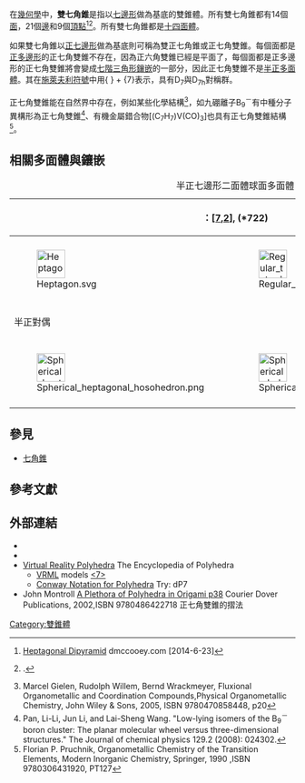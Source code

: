 {{Polyhedronbox
| name = 雙七角錐
| polyhedron = 雙七角錐
| imagename = Heptagonal bipyramid.png
| rotating = Heptagonal bipyramid.png
| rinfo = 雙七角錐
| Type = [[雙錐體|雙錐體]]
| Coxeter_diagram = {{CDD|node f1|2|node f1|7|node}}
| Face = 14
| Edge = 21
| Vertice = 9
| Face_type = 14個[[三角形|三角形]]（側面） <br> 基底為[[七邊形|七邊形]]
| Vertice_type = 
| Schläfli = { } + {7}
| Face_configuration = V4.4.7
| Wythoff = 
| Symmetry_group = D<sub>7h</sub>, [7,2], (*227), order 28
| Index_references = 
| dual = [[七角柱|七角柱]]
| Rotation_group = D<sub>7</sub>, [7,2]<sup>+</sup>, (227), order 14
| Dihedral_angle = 
| Properties = [[凸集|凸]] 
| 3d_image = Heptagonal bipyramid g.png
| vfigimage = 
| dual_image = Prism 7.png
| net_image = 
}}
在[[幾何學|幾何學]]中，'''雙七角錐'''是指以[[七邊形|七邊形]]做為基底的雙錐體。所有雙七角錐都有14個[[面_(幾何)|面]]，21個[[邊_(幾何)|邊]]和9個[[頂點_(幾何)|頂點]]<ref>[http://dmccooey.com/polyhedra/HeptagonalDipyramid.html Heptagonal Dipyramid] {{Wayback|url=http://dmccooey.com/polyhedra/HeptagonalDipyramid.html |date=20190929130558 }} dmccooey.com [2014-6-23]</ref><ref name="pugh">{{citation|title=Polyhedra: A Visual Approach|first=Anthony|last=Pugh|publisher=University of California Press|year=1976|isbn=9780520030565|pages=21, 27, 62|url=http://books.google.com/books?id=IDDxpYQTR7kC&pg=PA21|accessdate=2014-06-23|archive-date=2014-07-09|archive-url=https://web.archive.org/web/20140709030631/http://books.google.com/books?id=IDDxpYQTR7kC&pg=PA21|dead-url=no}}.</ref>。所有雙七角錐都是[[十四面體|十四面體]]。

如果雙七角錐以[[正七邊形|正七邊形]]做為基底則可稱為雙正七角錐或正七角雙錐。每個面都是[[正多邊形|正多邊形]]的正七角雙錐不存在，因為正六角雙錐已經是平面了，每個面都是正多邊形的正七角雙錐將會變成[[七階三角形鑲嵌|七階三角形鑲嵌]]的一部分，因此正七角雙錐不是[[半正多面體|半正多面體]]。其在[[施萊夫利符號|施萊夫利符號]]中用{ } + {7}表示，具有D<sub>7</sub>與D<sub>7h</sub>對稱群。

正七角雙錐能在自然界中存在，例如某些化學結構<ref>Marcel Gielen, Rudolph Willem, Bernd Wrackmeyer, Fluxional Organometallic and Coordination Compounds,Physical Organometallic Chemistry, John Wiley & Sons, 2005, ISBN 9780470858448, p20</ref>，如九硼離子B<sub>9</sub><sup>－</sup>有中種分子異構形為正七角雙錐<ref>Pan, Li-Li, Jun Li, and Lai-Sheng Wang. "Low-lying isomers of the B<sub>9</sub><sup>－</sup> boron cluster: The planar molecular wheel versus three-dimensional structures." The Journal of chemical physics 129.2 (2008): 024302.</ref>、有機金屬錯合物[(C<sub>7</sub>H<sub>7</sub>)V(CO)<sub>3</sub>]也具有正七角雙錐結構<ref>Florian P. Pruchnik, Organometallic Chemistry of the Transition Elements, Modern Inorganic Chemistry, Springer, 1990 ,ISBN 9780306431920, PT127</ref>。
== 相關多面體與鑲嵌 ==
{| class="wikitable"
|+ 半正七邊形二面體球面多面體
|- align=center
!colspan=7|{{link-en|球面對稱群列表|List of spherical symmetry groups|對稱群}}：[[二面體群|[7,2]]], (*722)
![7,2]<sup>+</sup>, (722)
|- align=center
!{{CDD|node_1|7|node|2|node}}
!{{CDD|node_1|7|node_1|2|node}}
!{{CDD|node|7|node_1|2|node}}
!{{CDD|node|7|node_1|2|node_1}}
!{{CDD|node|7|node|2|node_1}}
!{{CDD|node_1|7|node|2|node_1}}
!{{CDD|node_1|7|node_1|2|node_1}}
!{{CDD|node_h|7|node_h|2x|node_h}}
|- align=center
| [[File:Heptagon.svg|50px]]
| [[File:Regular_tetradecagon.svg|50px]]
| [[File:Heptagon.svg|50px]]
| [[File:Spherical_heptagonal_prism.png|50px]]
| [[File:Spherical_heptagonal_hosohedron.png|50px]]
| 
| [[File:Spherical_truncated_hexagonal_prism.png|50px]]
| [[File:Spherical_heptagonal_antiprism.png|50px]]
|- align=center
|{{AnyLink|多邊形二面體|{7,2}|七邊形二面體}}
|{{AnyLink|十四邊形|t{7,2}|十四邊形二面體}}
|{{AnyLink|七邊形|r{7,2}|七邊形二面體}}
|[[正七角柱|2t{7,2}=t{2,7}]]
|{{AnyLink|多面形|2r{7,2}{{=}}{2,7}|七面形}}
|{{AnyLink|正七角柱|rr{7,2}|小斜方截半七邊形二面體}}
|{{AnyLink|正七角柱|tr{7,2}|大斜方截半七邊形二面體}}
|{{AnyLink|正七角反稜柱|sr{7,2}|扭稜七邊形二面體}}

|-
!colspan=10|半正對偶
|- align=center
!{{CDD|node_f1|7|node|2|node}}
!{{CDD|node_f1|7|node_f1|2|node}}
!{{CDD|node|7|node_f1|2|node}}
!{{CDD|node|7|node_f1|2|node_f1}}
!{{CDD|node|7|node|2|node_f1}}
!{{CDD|node_f1|7|node|2|node_f1}}
!{{CDD|node_f1|7|node_f1|2|node_f1}}
!{{CDD|node_fh|7|node_fh|2x|node_fh}}
|- align=center
| [[File:Spherical_heptagonal_hosohedron.png|50px]]
| [[File:Spherical_dodecagonal_hosohedron.png|50px]]
| [[File:Spherical_heptagonal_hosohedron.png|50px]]
| [[File:Spherical_hexagonal_bipyramid.png|50px]]
| [[File:Heptagon.svg|50px]]
| [[File:Spherical_heptagonal_bipyramid.png|50px]]
| [[File:Spherical_dodecagonal_bipyramid.png|50px]]
| [[File:Spherical_heptagonal_trapezohedron.png|50px]]
|- align=center
|{{AnyLink|多面形|V7<sup>2</sup>|七面形}}
|{{AnyLink|多面形|V14<sup>2</sup>|十四面形}}
|{{AnyLink|多面形|V7<sup>2</sup>|七面形}}
|[[雙七角錐|V4.4.7]]
|{{AnyLink|多邊形二面體|V2<sup>7</sup>|七邊形二面體}}
|[[雙七角錐|V4.4.7]]
|{{AnyLink|雙錐體|V4.4.14|雙十四角錐}}
|[[七方偏方面體|V3.3.3.7]]
|}
{{半正对偶双锥体列表}}

== 參見 ==
*[[七角錐|七角錐]]
== 參考文獻 ==
<references/>
== 外部連結 ==
* {{mathworld | urlname = Dipyramid | title = Dipyramid}}
* {{GlossaryForHyperspace | anchor=Bipyramid | title=Bipyramid}}
*[http://www.georgehart.com/virtual-polyhedra/vp.html Virtual Reality Polyhedra] {{Wayback|url=http://www.georgehart.com/virtual-polyhedra/vp.html |date=20080223132026 }} The Encyclopedia of Polyhedra
** [[VRML|VRML]] models [https://web.archive.org/web/20150203062131/http://www.georgehart.com/virtual-polyhedra/vrml/heptagonal_dipyramid.wrl <7>]
**[http://www.georgehart.com/virtual-polyhedra/conway_notation.html Conway Notation for Polyhedra] {{Wayback|url=http://www.georgehart.com/virtual-polyhedra/conway_notation.html |date=20141129085342 }} Try: dP7
*John Montroll [http://books.google.com.tw/books?id=-VMAQ5Ml8BAC&lpg=PA41&dq=%22Heptagonal%22%20bipyramid&hl=zh-TW&pg=PA38#v=onepage&q=%22Heptagonal%22%20bipyramid&f=false A Plethora of Polyhedra in Origami p38] Courier Dover Publications, 2002,ISBN 9780486422718 正七角雙錐的摺法

{{錐體與柱體}}

[[Category:雙錐體|Category:雙錐體]]